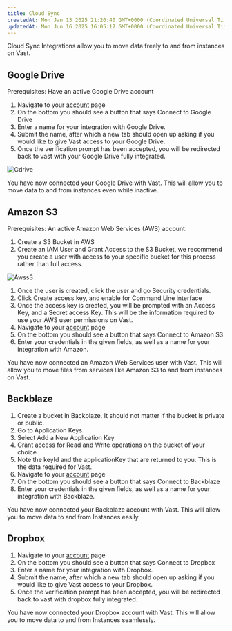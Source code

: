 ```yaml
---
title: Cloud Sync
createdAt: Mon Jan 13 2025 21:20:40 GMT+0000 (Coordinated Universal Time)
updatedAt: Mon Jun 16 2025 16:05:17 GMT+0000 (Coordinated Universal Time)
---
```


>

Cloud Sync Integrations allow you to move data freely to and from instances on Vast.

>

## Google Drive

>

Prerequisites: Have an active Google Drive account

1. Navigate to your [account](https://cloud.vast.ai/account) page
2. On the bottom you should see a button that says Connect to Google Drive
3. Enter a name for your integration with Google Drive.
4. Submit the name, after which a new tab should open up asking if you would like to give Vast access to your Google Drive.
5. Once the verification prompt has been accepted, you will be redirected back to vast with your Google Drive fully integrated.

![Gdrive](https://vast.ai/uploads/gdrive.png "Gdrive")

You have now connected your Google Drive with Vast. This will allow you to move data to and from instances even while inactive.

## Amazon S3

Prerequisites: An active Amazon Web Services (AWS) account.

>

1. Create a S3 Bucket in AWS
2. Create an IAM User and Grant Access to the S3 Bucket, we recommend you create a user with access to your specific bucket for this process rather than full access.

![Awss3](https://vast.ai/uploads/awss3.png "Awss3")

1. Once the user is created, click the user and go Security credentials.
2. Click Create access key, and enable for Command Line interface
3. Once the access key is created, you will be prompted with an Access Key, and a Secret access Key. This will be the information required to use your AWS user permissions on Vast.
4. Navigate to your [account](https://cloud.vast.ai/account) page
5. On the bottom you should see a button that says Connect to Amazon S3
6. Enter your credentials in the given fields, as well as a name for your integration with Amazon.

You have now connected an Amazon Web Services user with Vast. This will allow you to move files from services like Amazon S3 to and from instances on Vast.

## Backblaze

>

1. Create a bucket in Backblaze. It should not matter if the bucket is private or public.
2. Go to Application Keys
3. Select Add a New Application Key
4. Grant access for Read and Write operations on the bucket of your choice
5. Note the keyId and the applicationKey that are returned to you. This is the data required for Vast.
6. Navigate to your [account](https://cloud.vast.ai/account) page
7. On the bottom you should see a button that says Connect to Backblaze
8. Enter your credentials in the given fields, as well as a name for your integration with Backblaze.

You have now connected your Backblaze account with Vast. This will allow you to move data to and from Instances easily.

## Dropbox

>

1. Navigate to your [account](https://cloud.vast.ai/account) page
2. On the bottom you should see a button that says Connect to Dropbox
3. Enter a name for your integration with Dropbox.
4. Submit the name, after which a new tab should open up asking if you would like to give Vast access to your Dropbox.
5. Once the verification prompt has been accepted, you will be redirected back to vast with dropbox fully integrated.

You have now connected your Dropbox account with Vast. This will allow you to move data to and from Instances seamlessly.
